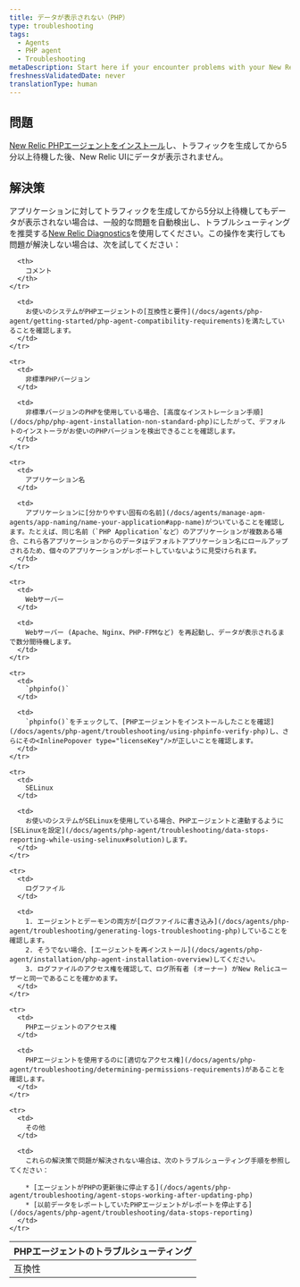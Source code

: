 ```yaml
---
title: データが表示されない（PHP）
type: troubleshooting
tags:
  - Agents
  - PHP agent
  - Troubleshooting
metaDescription: Start here if your encounter problems with your New Relic PHP agent installation.
freshnessValidatedDate: never
translationType: human
---
```


## 問題

[New Relic PHPエージェントをインストール](/docs/agents/php-agent/installation/php-agent-installation-overview)し、トラフィックを生成してから5分以上待機した後、New Relic UIにデータが表示されません。

## 解決策

アプリケーションに対してトラフィックを生成してから5分以上待機してもデータが表示されない場合は、一般的な問題を自動検出し、トラブルシューティングを推奨する[New Relic Diagnostics](/docs/agents/manage-apm-agents/troubleshooting/new-relic-diagnostics)を使用してください。この操作を実行しても問題が解決しない場合は、次を試してください：

<table>
  <thead>
    <tr>
      <th>
        PHPエージェントのトラブルシューティング
      </th>

      <th>
        コメント
      </th>
    </tr>
  </thead>

  <tbody>
    <tr>
      <td>
        互換性
      </td>

      <td>
        お使いのシステムがPHPエージェントの[互換性と要件](/docs/agents/php-agent/getting-started/php-agent-compatibility-requirements)を満たしていることを確認します。
      </td>
    </tr>

    <tr>
      <td>
        非標準PHPバージョン
      </td>

      <td>
        非標準バージョンのPHPを使用している場合、[高度なインストレーション手順](/docs/php/php-agent-installation-non-standard-php)にしたがって、デフォルトのインストーラがお使いのPHPバージョンを検出できることを確認します。
      </td>
    </tr>

    <tr>
      <td>
        アプリケーション名
      </td>

      <td>
        アプリケーションに[分かりやすい固有の名前](/docs/agents/manage-apm-agents/app-naming/name-your-application#app-name)がついていることを確認します。たとえば、同じ名前（`PHP Application`など）のアプリケーションが複数ある場合、これら各アプリケーションからのデータはデフォルトアプリケーション名にロールアップされるため、個々のアプリケーションがレポートしていないように見受けられます。
      </td>
    </tr>

    <tr>
      <td>
        Webサーバー
      </td>

      <td>
        Webサーバー (Apache、Nginx、PHP-FPMなど) を再起動し、データが表示されるまで数分間待機します。
      </td>
    </tr>

    <tr>
      <td>
        `phpinfo()`
      </td>

      <td>
        `phpinfo()`をチェックして、[PHPエージェントをインストールしたことを確認](/docs/agents/php-agent/troubleshooting/using-phpinfo-verify-php)し、さらにその<InlinePopover type="licenseKey"/>が正しいことを確認します。
      </td>
    </tr>

    <tr>
      <td>
        SELinux
      </td>

      <td>
        お使いのシステムがSELinuxを使用している場合、PHPエージェントと連動するように[SELinuxを設定](/docs/agents/php-agent/troubleshooting/data-stops-reporting-while-using-selinux#solution)します。
      </td>
    </tr>

    <tr>
      <td>
        ログファイル
      </td>

      <td>
        1. エージェントとデーモンの両方が[ログファイルに書き込み](/docs/agents/php-agent/troubleshooting/generating-logs-troubleshooting-php)していることを確認します。
        2. そうでない場合、[エージェントを再インストール](/docs/agents/php-agent/installation/php-agent-installation-overview)してください。
        3. ログファイルのアクセス権を確認して、ログ所有者 (オーナー) がNew Relicユーザーと同一であることを確かめます。
      </td>
    </tr>

    <tr>
      <td>
        PHPエージェントのアクセス権
      </td>

      <td>
        PHPエージェントを使用するのに[適切なアクセス権](/docs/agents/php-agent/troubleshooting/determining-permissions-requirements)があることを確認します。
      </td>
    </tr>

    <tr>
      <td>
        その他
      </td>

      <td>
        これらの解決策で問題が解決されない場合は、次のトラブルシューティング手順を参照してください：

        * [エージェントがPHPの更新後に停止する](/docs/agents/php-agent/troubleshooting/agent-stops-working-after-updating-php)
        * [以前データをレポートしていたPHPエージェントがレポートを停止する](/docs/agents/php-agent/troubleshooting/data-stops-reporting)
      </td>
    </tr>
  </tbody>
</table>